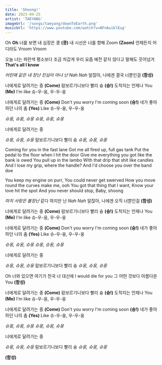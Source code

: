 ```yaml
---
title: 'Shoong!'
date: 2023-04-25
artist: 'TAEYANG'
imageUrl: '/songs/taeyang/downToEarth.png'
musicUrl: 'https://www.youtube.com/watch?v=NFnAuiklEug'
---
```


Oh **Oh**
너를 보면 내 심장은 쿵 **(쿵)**
내 시선은 너를 향해 Zoom **(Zoom)**
언제든지 어디라도 Vroom Vroom

오늘 너는 파란색
평소보다 조금 차갑게
우리 요즘 예전 같지 않다고
말해도 웃어넘겨 **That's all I know**

*어린애 같은 내 장난*
*진심이 아냐 난 Nah Nah*
알잖아, 나에겐 결국 너뿐인걸 **(함성)**

너에게로 달려가는 중 **(Come)**
람보르기니보다 빨리 슝 **(슝!)**
도착지는 언제나 You **(Me)**
I'm like 슈-우-웅, 우-우-웅

너에게로 달려가는 중 **(Come)**
Don't you worry I'm coming soon **(슝!)**
네가 좋아하던 나의 춤 **(Yes)**
Like 슈-우-웅, 우-우-웅

*슈웅, 슈웅, 슈웅*
*슈웅, 슈웅, 슈웅*

너에게로 달려가는 중

*슈웅, 슈웅, 슈웅*
람보르기니보다 빨리 슝
*슈웅, 슈웅, 슈웅*

Coming for you in the fast lane
Got me all fired up, full gas tank
Put the pedal to the floor when I hit the door
Give me everything you got like the bank is owed
You pull up in the lambo
With that drip that shit like candles
And I lose my grip, where the handle?
And I'd choose you over the band doe

You keep my engine on purr,
You could never get swerved
How you move round the curves make me, ooh
You got that thing that I want,
Know your love hit the spot
And you never should stop,
Baby, shoong

*마치 사랑은 불장난* 같다 하지만 난 *Nah Nah*
알잖아, 나에겐 오직 너뿐인걸 **(함성)**

너에게로 달려가는 중 **(Come)**
람보르기니보다 빨리 슝 **(슝!)**
도착지는 언제나 You **(Me)**
I'm like 슈-우-웅, 우-우-웅

너에게로 달려가는 중 **(Come)**
Don't you worry I'm coming soon **(슝!)**
네가 좋아하던 나의 춤 **(Yes)**
Like 슈-우-웅, 우-우-웅

*슈웅, 슈웅, 슈웅*
*슈웅, 슈웅, 슈웅*

너에게로 달려가는 중

*슈웅, 슈웅, 슈웅*
람보르기니보다 빨리 슝
*슈웅, 슈웅, 슈웅*

Oh 너와 있으면 여기가 천국
너 대신에 I would die for you
그 어떤 것보다 아름다운 You **(함성)**

너에게로 달려가는 중 **(Come)**
람보르기니보다 빨리 슝 **(슝!)**
도착지는 언제나 You **(Me)**
I'm like 슈-우-웅, 우-우-웅

너에게로 달려가는 중 **(Come)**
Don't you worry I'm coming soon **(슝!)**
네가 좋아하던 나의 춤 **(Yes)**
Like 슈-우-웅, 우-우-웅

*슈웅, 슈웅, 슈웅*
*슈웅, 슈웅, 슈웅*

너에게로 달려가는 중

*슈웅, 슈웅, 슈웅*
람보르기니보다 빨리 슝
*슈웅, 슈웅, 슈웅*

**(함성)**


